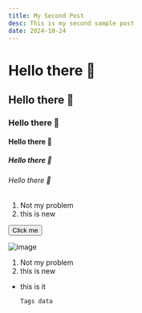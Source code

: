 ```yaml
---
title: My Second Post
desc: This is my second sample post
date: 2024-10-24
---
```


# Hello there 👋

## Hello there 👋

### Hello there 👋

#### Hello there 👋

##### Hello there 👋

###### Hello there 👋

1. Not my problem
2. this is new

<button name="button">Click me</button>

![image](https://images.unsplash.com/photo-1498050108023-c5249f4df085?q=80&w=1472&auto=format&fit=crop&ixlib=rb-4.0.3&ixid=M3wxMjA3fDB8MHxwaG90by1wYWdlfHx8fGVufDB8fHx8fA%3D%3D)

1. Not my problem
2. this is new

- this is it

  `Tags data`

